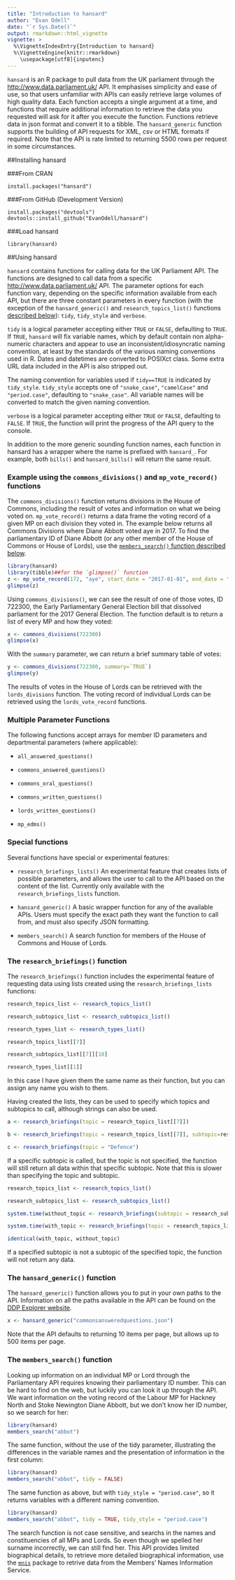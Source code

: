 ```yaml
---
title: "Introduction to hansard"
author: "Evan Odell"
date: "`r Sys.Date()`"
output: rmarkdown::html_vignette
vignette: >
  %\VignetteIndexEntry{Introduction to hansard}
  %\VignetteEngine{knitr::rmarkdown}
    \usepackage[utf8]{inputenc}
---
```


`hansard` is an R package to pull data from the UK parliament through the <http://www.data.parliament.uk/> API. It emphasises simplicity and ease of use, so that users unfamiliar with APIs can easily retrieve large volumes of high quality data. Each function accepts a single argument at a time, and functions that require additional information to retrieve the data you requested will ask for it after you execute the function. Functions retrieve data in json format and convert it to a tibble. The `hansard_generic` function supports the building of API requests for XML, csv or HTML formats if required. Note that the API is rate limited to returning 5500 rows per request in some circumstances.

##Installing hansard

###From CRAN

```
install.packages("hansard")
```

###From GitHub (Development Version)

```
install.packages("devtools")
devtools::install_github("EvanOdell/hansard")
```

###Load hansard

```
library(hansard)
```

##Using hansard

`hansard` contains functions for calling data for the UK Parliament API. The functions are designed to call data from a specific <http://www.data.parliament.uk/> API. The parameter options for each function vary, depending on the specific information available from each API, but there are three constant parameters in every function (with the exception of the `hansard_generic()` and `research_topics_list()` functions [described below](#special-functions)): `tidy`, `tidy_style` and `verbose`.

`tidy` is a logical parameter accepting either `TRUE` or `FALSE`, defaulting to `TRUE`. If `TRUE`, `hansard` will fix variable names, which by default contain non alpha-numeric characters and appear to use an inconsistent/idiosyncratic naming convention, at least by the standards of the various naming conventions used in R. Dates and datetimes are converted to POSIXct class. Some extra URL data included in the API is also stripped out.

The naming convention for variables used if `tidy==TRUE` is indicated by `tidy_style`. `tidy_style` accepts one of `"snake_case"`, `"camelCase"` and `"period.case"`, defaulting to `"snake_case"`. All variable names will be converted to match the given naming convention.

`verbose` is a logical parameter accepting either `TRUE` or `FALSE`, defaulting to `FALSE`. If `TRUE`, the function will print the progress of the API query to the console.

In addition to the more generic sounding function names, each function in hansard has a wrapper where the name is prefixed with `hansard_`. For example, both `bills()` and `hansard_bills()` will return the same result.

### Example using the `commons_divisions()` and `mp_vote_record()` functions

The `commons_divisions()` function returns divisions in the House of Commons, including the result of votes and information on what we being voted on. `mp_vote_record()` returns a data frame the voting record of a given MP on each division they voted in. The example below returns all Commons Divisions where Diane Abbott voted aye in 2017. To find the parliamentary ID of Diane Abbott (or any other member of the House of Commons or House of Lords), use the [`members_search()` function described below](#special-functions).

```r
library(hansard)
library(tibble)##for the `glimpse()` function
z <- mp_vote_record(172, "aye", start_date = "2017-01-01", end_date = "2017-05-03")
glimpse(z)

```


Using `commons_divisions()`, we can see the result of one of those votes, ID 722300, the Early Parliamentary General Election bill that dissolved parliament for the 2017 General Election. The function default is to return a list of every MP and how they voted:

```r
x <- commons_divisions(722300)
glimpse(x)
```

With the `summary` parameter, we can return a brief summary table of votes:

```r
y <- commons_divisions(722300, summary=`TRUE`)
glimpse(y)
```

The results of votes in the House of Lords can be retrieved with the `lords_divisions` function. The voting record of individual Lords can  be retrieved using the `lords_vote_record` functions.

### Multiple Parameter Functions

The following functions accept arrays for member ID parameters and departmental parameters (where applicable):


* `all_answered_questions()`

* `commons_answered_questions()`

* `commons_oral_questions()`

* `commons_written_questions()`

* `lords_written_questions()`

* `mp_edms()`


### Special functions

Several functions have special or experimental features:

* `research_briefings_lists()` An experimental feature that creates lists of possible parameters, and allows the user to call to the API based on the content of the list. Currently only available with the `research_briefings_lists` function.

* `hansard_generic()` A basic wrapper function for any of the available APIs. Users must specify the exact path they want the function to call from, and must also specify JSON formatting.

* `members_search()` A search function for members of the House of Commons and House of Lords.


### The `research_briefings()` function

The `research_briefings()` function includes the experimental feature of requesting data using lists created using the `research_briefings_lists` functions:

```r
research_topics_list <- research_topics_list()

research_subtopics_list <- research_subtopics_list()

research_types_list <- research_types_list()

research_topics_list[[7]]

research_subtopics_list[[7]][10]

research_types_list[[1]]
```

In this case I have given them the same name as their function, but you can assign any name you wish to them.

Having created the lists, they can be used to specify which topics and subtopics to call, although strings can also be used.

```r
a <- research_briefings(topic = research_topics_list[[7]])

b <- research_briefings(topic = research_topics_list[[7]], subtopic=research_subtopics_list[[7]][10])

c <- research_briefings(topic = "Defence")
```

If a specific subtopic is called, but the topic is not specified, the function will still return all data within that specific subtopic. Note that this is slower than specifying the topic and subtopic.

```r

research_topics_list <- research_topics_list()

research_subtopics_list <- research_subtopics_list()

system.time(without_topic <- research_briefings(subtopic = research_subtopics_list[[7]][10]))

system.time(with_topic <- research_briefings(topic = research_topics_list[[7]], subtopic=research_subtopics_list[[7]][10]))

identical(with_topic, without_topic)
```


If a specified subtopic is not a subtopic of the specified topic, the function will not return any data.


### The `hansard_generic()` function

The `hansard_generic()` function allows you to put in your own paths to the API. Information on all the paths available in the API can be found on the [DDP Explorer website](http://explore.data.parliament.uk/).

```r
x <- hansard_generic("commonsansweredquestions.json")
```

Note that the API defaults to returning 10 items per page, but allows up to 500 items per page.


### The `members_search()` function

Looking up information on an individual MP or Lord through the Parliamentary API requires knowing their parliamentary ID number. This can be hard to find on the web, but luckily you can look it up through the API. We want information on the voting record of the Labour MP for Hackney North and Stoke Newington Diane Abbott, but we don't know her ID number, so we search for her:

```r
library(hansard)
members_search("abbot")
```

The same function, without the use of the tidy parameter, illustrating the differences in the variable names and the presentation of information in the first column:

```r
library(hansard)
members_search("abbot", tidy = FALSE)
```

The same function as above, but with `tidy_style = "period.case"`, so it returns variables with a different naming convention.

```r
library(hansard)
members_search("abbot", tidy = TRUE, tidy_style = "period.case")
```

The search function is not case sensitive, and searchs in the names and constituencies of all MPs and Lords. So even though we spelled her surname incorrectly, we can still find her. This API provides limited biographical details, to retrieve more detailed biographical information, use the [`mnis`](https://cran.r-project.org/package=mnis) package to retrive data from the Members' Names Information Service.
